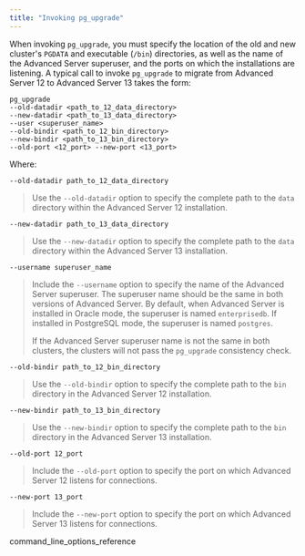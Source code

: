```yaml
---
title: "Invoking pg_upgrade"
---
```


When invoking `pg_upgrade`, you must specify the location of the old and new cluster's `PGDATA` and executable (`/bin`) directories, as well as the name of the Advanced Server superuser, and the ports on which the installations are listening. A typical call to invoke `pg_upgrade` to migrate from Advanced Server 12 to Advanced Server 13 takes the form:

``` text
pg_upgrade
--old-datadir <path_to_12_data_directory>
--new-datadir <path_to_13_data_directory>
--user <superuser_name>
--old-bindir <path_to_12_bin_directory>
--new-bindir <path_to_13_bin_directory>
--old-port <12_port> --new-port <13_port>
```

Where:

`--old-datadir path_to_12_data_directory`

> Use the `--old-datadir` option to specify the complete path to the `data` directory within the Advanced Server 12 installation.

`--new-datadir path_to_13_data_directory`

> Use the `--new-datadir` option to specify the complete path to the `data` directory within the Advanced Server 13 installation.

`--username superuser_name`

> Include the `--username` option to specify the name of the Advanced Server superuser. The superuser name should be the same in both versions of Advanced Server. By default, when Advanced Server is installed in Oracle mode, the superuser is named `enterprisedb`. If installed in PostgreSQL mode, the superuser is named `postgres`.
>
> If the Advanced Server superuser name is not the same in both clusters, the clusters will not pass the `pg_upgrade` consistency check.

`--old-bindir path_to_12_bin_directory`

> Use the `--old-bindir` option to specify the complete path to the `bin` directory in the Advanced Server 12 installation.

`--new-bindir path_to_13_bin_directory`

> Use the `--new-bindir` option to specify the complete path to the `bin` directory in the Advanced Server 13 installation.

`--old-port 12_port`

> Include the `--old-port` option to specify the port on which Advanced Server 12 listens for connections.

`--new-port 13_port`

> Include the `--new-port` option to specify the port on which Advanced Server 13 listens for connections.

<div class="toctree" maxdepth="3">

command\_line\_options\_reference

</div>
